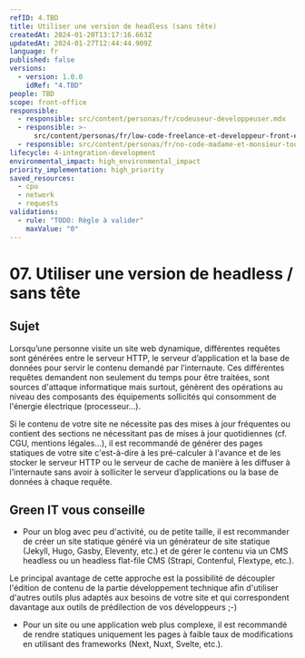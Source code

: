 ```yaml
---
refID: 4.TBD
title: Utiliser une version de headless (sans tête)
createdAt: 2024-01-20T13:17:16.663Z
updatedAt: 2024-01-27T12:44:44.909Z
language: fr
published: false
versions:
  - version: 1.0.0
    idRef: "4.TBD"
people: TBD
scope: front-office
responsible:
  - responsible: src/content/personas/fr/codeuseur-developpeuser.mdx
  - responsible: >-
      src/content/personas/fr/low-code-freelance-et-developpeur-front-end-d-agences.mdx
  - responsible: src/content/personas/fr/no-code-madame-et-monsieur-tout-le-monde.mdx
lifecycle: 4-integration-development
environmental_impact: high_environmental_impact
priority_implementation: high_priority
saved_resources:
  - cpu
  - network
  - requests
validations:
  - rule: "TODO: Règle à valider"
    maxValue: "0"
---
```


# 07. Utiliser une version de headless / sans tête

## Sujet

Lorsqu’une personne visite un site web dynamique, différentes requêtes sont générées entre le serveur HTTP, le serveur d’application et la base de données pour servir le contenu demandé par l’internaute. Ces différentes requêtes demandent non seulement du temps pour être traitées, sont sources d'attaque informatique mais surtout, génèrent des opérations au niveau des composants des équipements sollicités qui consomment de l'énergie électrique (processeur...).

Si le contenu de votre site ne nécessite pas des mises à jour fréquentes ou contient des sections ne nécessitant pas de mises à jour quotidiennes (cf. CGU, mentions légales...), il est recommandé de générer des pages statiques de votre site c'est-à-dire à les pré-calculer à l'avance et de les stocker le serveur HTTP ou le serveur de cache de manière à les diffuser à l'internaute sans avoir à solliciter le serveur d’applications ou la base de données à chaque requête.

## Green IT vous conseille

- Pour un blog avec peu d'activité, ou de petite taille, il est recommander de créer un site statique généré via un générateur de site statique (Jekyll, Hugo, Gasby, Eleventy, etc.) et de gérer le contenu via un CMS headless ou un headless flat-file CMS (Strapi, Contenful, Flextype, etc.).

Le principal avantage de cette approche est la possibilité de découpler l'édition de contenu de la partie développement technique afin d'utiliser d'autres outils plus adaptés aux besoins de votre site et qui correspondent davantage aux outils de prédilection de vos développeurs ;-)

- Pour un site ou une application web plus complexe, il est recommandé de rendre statiques uniquement les pages à faible taux de modifications en utilisant des frameworks (Next, Nuxt, Svelte, etc.).
